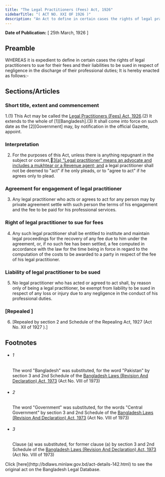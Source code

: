 ```yaml
---
title: "The Legal Practitioners (Fees) Act, 1926"
sidebarTitle: "( ACT NO. XXI OF 1926 )"
description: "An Act to define in certain cases the rights of legal practitioners to sue for their fees and their liabilities to be sued in respect of negligence in the discharge of their professional duties."
---
```


**Date of Publication:** [ 25th March, 1926 ]

## Preamble

WHEREAS it is expedient to define in certain cases the rights of legal practitioners to sue for their fees and their liabilities to be sued in respect of negligence in the discharge of their professional duties; It is hereby enacted as follows:-

## Sections/Articles

### Short title, extent and commencement

1.(1) This Act may be called the [Legal Practitioners (Fees) Act, 1926](/act-142.html "Legal Practitioners (Fees) Act, 1926").(2) It extends to the whole of [1][Bangladesh].(3) It shall come into force on such date as the [2][Government] may, by notification in the official Gazette, appoint.

### Interpretation

2. For the purposes of this Act, unless there is anything repugnant in the subject or context,[3](1)[(a) "Legal practitioner" means an advocate and includes a mukhtear or a Revenue agent; and](b) a legal practitioner shall not be deemed to "act" if he only pleads, or to "agree to act" if he agrees only to plead.

### Agreement for engagement of legal practitioner

3. Any legal practitioner who acts or agrees to act for any person may by private agreement settle with such person the terms of his engagement and the fee to be paid for his professional services.

### Right of legal practitioner to sue for fees

4. Any such legal practitioner shall be entitled to institute and maintain legal proceedings for the recovery of any fee due to him under the agreement, or, if no such fee has been settled, a fee computed in accordance with the law for the time being in force in regard to the computation of the costs to be awarded to a party in respect of the fee of his legal practitioner.

### Liability of legal practitioner to be sued

5. No legal practitioner who has acted or agreed to act shall, by reason only of being a legal practitioner, be exempt from liability to be sued in respect of any loss or injury due to any negligence in the conduct of his professional duties.

### [Repealed ]

6. [Repealed by section 2 and Schedule of the Repealing Act, 1927 (Act No. XII of 1927 ).]

## Footnotes

- ###### 1

  The word "Bangladesh" was substituted, for the word "Pakistan" by section 3 and 2nd Schedule of the [Bangladesh Laws (Revision And Declaration) Act, 1973](/act-430.html "Bangladesh Laws (Revision And Declaration) Act, 1973") (Act No. VIII of 1973)

- ###### 2

  The word "Government" was substituted, for the words "Central Government" by section 3 and 2nd Schedule of the [Bangladesh Laws (Revision And Declaration) Act, 1973](/act-430.html "Bangladesh Laws (Revision And Declaration) Act, 1973") (Act No. VIII of 1973)

- ###### 3

  Clause (a) was substituted, for former clause (a) by section 3 and 2nd Schedule of the [Bangladesh Laws (Revision And Declaration) Act, 1973](/act-430.html "Bangladesh Laws (Revision And Declaration) Act, 1973") (Act No. VIII of 1973)

<Note>
  Click [here](http://bdlaws.minlaw.gov.bd/act-details-142.html) to see the original act on the Bangladesh Legal Database.
</Note>
